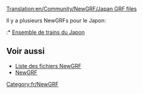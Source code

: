 [[Translation:en/Community/NewGRF/Japan GRF files]]


{{fr/Compléter|Ensemble de GRFs au Japon}}
{{fr/Community/NewGRF/NewGRF Pays|
Drapeau=en/Community/NewGRF/800px-Flag of Japan.png|
nom=Japon|
siteWeb=www.as-st.com/ttd/japan/index.html|
nomEnsemble=Ensemble de trains du Japon}}
Il y a plusieurs NewGRFs pour le Japon:
:* [http://www.as-st.com/ttd/japan/index.html Ensemble de trains du Japon]

== Voir aussi ==
* [[fr/Community/NewGRF/Main Page|Liste des fichiers NewGRF]]
* [[fr/Manual/NewGRF|NewGRF]]

[[Category:fr/NewGRF]]